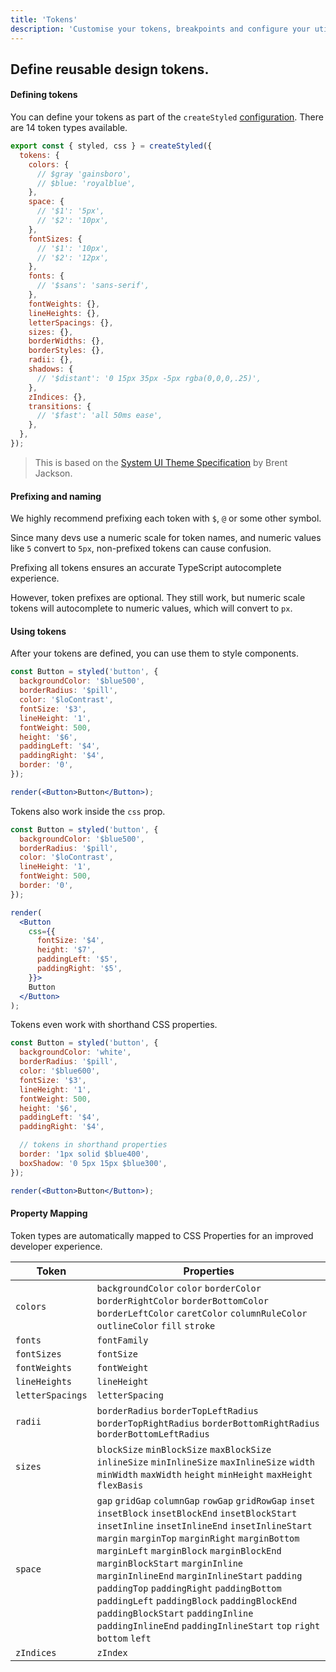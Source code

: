 ```yaml
---
title: 'Tokens'
description: 'Customise your tokens, breakpoints and configure your utils.'
---
```


## Define reusable design tokens.

#### Defining tokens
You can define your tokens as part of the `createStyled` [configuration](/docs/installation#create-your-config-file). There are 14 token types available.

```jsx
export const { styled, css } = createStyled({
  tokens: {
    colors: {
      // $gray 'gainsboro',
      // $blue: 'royalblue',
    },
    space: {
      // '$1': '5px',
      // '$2': '10px',
    },
    fontSizes: {
      // '$1': '10px',
      // '$2': '12px',
    },
    fonts: {
      // '$sans': 'sans-serif',
    },
    fontWeights: {},
    lineHeights: {},
    letterSpacings: {},
    sizes: {},
    borderWidths: {},
    borderStyles: {},
    radii: {},
    shadows: {
      // '$distant': '0 15px 35px -5px rgba(0,0,0,.25)',
    },
    zIndices: {},
    transitions: {
      // '$fast': 'all 50ms ease',
    },
  },
});
```

> This is based on the [System UI Theme Specification](https://system-ui.com/theme) by Brent Jackson.

#### Prefixing and naming
We highly recommend prefixing each token with `$`, `@` or some other symbol.

Since many devs use a numeric scale for token names, and numeric values like `5` convert to `5px`, non-prefixed tokens can cause confusion.

Prefixing all tokens ensures an accurate TypeScript autocomplete experience.

However, token prefixes are optional. They still work, but numeric scale tokens will autocomplete to numeric values, which will convert to `px`.

#### Using tokens

After your tokens are defined, you can use them to style components.

```jsx live manual
const Button = styled('button', {
  backgroundColor: '$blue500',
  borderRadius: '$pill',
  color: '$loContrast',
  fontSize: '$3',
  lineHeight: '1',
  fontWeight: 500,
  height: '$6',
  paddingLeft: '$4',
  paddingRight: '$4',
  border: '0',
});

render(<Button>Button</Button>);
```

Tokens also work inside the `css` prop.

```jsx live manual
const Button = styled('button', {
  backgroundColor: '$blue500',
  borderRadius: '$pill',
  color: '$loContrast',
  lineHeight: '1',
  fontWeight: 500,
  border: '0',
});

render(
  <Button
    css={{
      fontSize: '$4',
      height: '$7',
      paddingLeft: '$5',
      paddingRight: '$5',
    }}>
    Button
  </Button>
);
```

Tokens even work with shorthand CSS properties.

```jsx live manual
const Button = styled('button', {
  backgroundColor: 'white',
  borderRadius: '$pill',
  color: '$blue600',
  fontSize: '$3',
  lineHeight: '1',
  fontWeight: 500,
  height: '$6',
  paddingLeft: '$4',
  paddingRight: '$4',

  // tokens in shorthand properties
  border: '1px solid $blue400',
  boxShadow: '0 5px 15px $blue300',
});

render(<Button>Button</Button>);
```

#### Property Mapping

Token types are automatically mapped to CSS Properties for an improved developer experience.

<table style={{ width: '100%', borderSpacing: 0 }}>
  <thead>
    <tr>
      <th style={{ padding: '15px 0 10px 0', textAlign: 'left' }}>
        <Text size="3" css={{ fontWeight: 500 }}>Token</Text>
      </th>
      <th style={{ textAlign: 'left' }}>
        <Text size="3" css={{ fontWeight: 500 }}>Properties</Text>
      </th>
    </tr>
  </thead>
  <tbody>
    <tr>
      <td style={{ padding: '5px 0', borderTop: '1px solid hsl(206,11%,92%)' }}>
        <Code>colors</Code>
      </td>
      <td style={{ padding: '5px 0', borderTop: '1px solid hsl(206,11%,92%)' }}>
        <Box css={{ my: '1' }}><Code>backgroundColor</Code></Box>
        <Box css={{ my: '1' }}><Code>color</Code></Box>
        <Box css={{ my: '1' }}><Code>borderColor</Code></Box>
        <Box css={{ my: '1' }}><Code>borderRightColor</Code></Box>
        <Box css={{ my: '1' }}><Code>borderBottomColor</Code></Box>
        <Box css={{ my: '1' }}><Code>borderLeftColor</Code></Box>
        <Box css={{ my: '1' }}><Code>caretColor</Code></Box>
        <Box css={{ my: '1' }}><Code>columnRuleColor</Code></Box>
        <Box css={{ my: '1' }}><Code>outlineColor</Code></Box>
        <Box css={{ my: '1' }}><Code>fill</Code></Box>
        <Box css={{ my: '1' }}><Code>stroke</Code></Box>
      </td>
    </tr>
    <tr>
      <td style={{ padding: '5px 0', borderTop: '1px solid hsl(206,11%,92%)' }}>
        <Code>fonts</Code>
      </td>
      <td style={{ padding: '5px 0', borderTop: '1px solid hsl(206,11%,92%)' }}>
        <Box css={{ my: '1' }}><Code>fontFamily</Code></Box>
      </td>
    </tr>
    <tr>
      <td style={{ padding: '5px 0', borderTop: '1px solid hsl(206,11%,92%)' }}>
        <Code>fontSizes</Code>
      </td>
      <td style={{ padding: '5px 0', borderTop: '1px solid hsl(206,11%,92%)' }}>
        <Box css={{ my: '1' }}><Code>fontSize</Code></Box>
      </td>
    </tr>
    <tr>
      <td style={{ padding: '5px 0', borderTop: '1px solid hsl(206,11%,92%)' }}>
        <Code>fontWeights</Code>
      </td>
      <td style={{ padding: '5px 0', borderTop: '1px solid hsl(206,11%,92%)' }}>
        <Box css={{ my: '1' }}><Code>fontWeight</Code></Box>
      </td>
    </tr>
    <tr>
      <td style={{ padding: '5px 0', borderTop: '1px solid hsl(206,11%,92%)' }}>
        <Code>lineHeights</Code>
      </td>
      <td style={{ padding: '5px 0', borderTop: '1px solid hsl(206,11%,92%)' }}>
        <Box css={{ my: '1' }}><Code>lineHeight</Code></Box>
      </td>
    </tr>
    <tr>
      <td style={{ padding: '5px 0', borderTop: '1px solid hsl(206,11%,92%)' }}>
        <Code>letterSpacings</Code>
      </td>
      <td style={{ padding: '5px 0', borderTop: '1px solid hsl(206,11%,92%)' }}>
        <Box css={{ my: '1' }}><Code>letterSpacing</Code></Box>
      </td>
    </tr>
    <tr>
      <td style={{ padding: '5px 0', borderTop: '1px solid hsl(206,11%,92%)' }}>
        <Code>radii</Code>
      </td>
      <td style={{ padding: '5px 0', borderTop: '1px solid hsl(206,11%,92%)' }}>
        <Box css={{ my: '1' }}><Code>borderRadius</Code></Box>
        <Box css={{ my: '1' }}><Code>borderTopLeftRadius</Code></Box>
        <Box css={{ my: '1' }}><Code>borderTopRightRadius</Code></Box>
        <Box css={{ my: '1' }}><Code>borderBottomRightRadius</Code></Box>
        <Box css={{ my: '1' }}><Code>borderBottomLeftRadius</Code></Box>
      </td>
    </tr>
    <tr>
      <td style={{ padding: '5px 0', borderTop: '1px solid hsl(206,11%,92%)' }}>
        <Code>sizes</Code>
      </td>
      <td style={{ padding: '5px 0', borderTop: '1px solid hsl(206,11%,92%)' }}>
        <Box css={{ my: '1' }}><Code>blockSize</Code></Box>
        <Box css={{ my: '1' }}><Code>minBlockSize</Code></Box>
        <Box css={{ my: '1' }}><Code>maxBlockSize</Code></Box>
        <Box css={{ my: '1' }}><Code>inlineSize</Code></Box>
        <Box css={{ my: '1' }}><Code>minInlineSize</Code></Box>
        <Box css={{ my: '1' }}><Code>maxInlineSize</Code></Box>
        <Box css={{ my: '1' }}><Code>width</Code></Box>
        <Box css={{ my: '1' }}><Code>minWidth</Code></Box>
        <Box css={{ my: '1' }}><Code>maxWidth</Code></Box>
        <Box css={{ my: '1' }}><Code>height</Code></Box>
        <Box css={{ my: '1' }}><Code>minHeight</Code></Box>
        <Box css={{ my: '1' }}><Code>maxHeight</Code></Box>
        <Box css={{ my: '1' }}><Code>flexBasis</Code></Box>
      </td>
    </tr>
    <tr>
      <td style={{ padding: '5px 0', borderTop: '1px solid hsl(206,11%,92%)' }}>
        <Code>space</Code>
      </td>
      <td style={{ padding: '5px 0', borderTop: '1px solid hsl(206,11%,92%)' }}>
        <Box css={{ my: '1' }}><Code>gap</Code></Box>
        <Box css={{ my: '1' }}><Code>gridGap</Code></Box>
        <Box css={{ my: '1' }}><Code>columnGap</Code></Box>
        <Box css={{ my: '1' }}><Code>rowGap</Code></Box>
        <Box css={{ my: '1' }}><Code>gridRowGap</Code></Box>
        <Box css={{ my: '1' }}><Code>inset</Code></Box>
        <Box css={{ my: '1' }}><Code>insetBlock</Code></Box>
        <Box css={{ my: '1' }}><Code>insetBlockEnd</Code></Box>
        <Box css={{ my: '1' }}><Code>insetBlockStart</Code></Box>
        <Box css={{ my: '1' }}><Code>insetInline</Code></Box>
        <Box css={{ my: '1' }}><Code>insetInlineEnd</Code></Box>
        <Box css={{ my: '1' }}><Code>insetInlineStart</Code></Box>
        <Box css={{ my: '1' }}><Code>margin</Code></Box>
        <Box css={{ my: '1' }}><Code>marginTop</Code></Box>
        <Box css={{ my: '1' }}><Code>marginRight</Code></Box>
        <Box css={{ my: '1' }}><Code>marginBottom</Code></Box>
        <Box css={{ my: '1' }}><Code>marginLeft</Code></Box>
        <Box css={{ my: '1' }}><Code>marginBlock</Code></Box>
        <Box css={{ my: '1' }}><Code>marginBlockEnd</Code></Box>
        <Box css={{ my: '1' }}><Code>marginBlockStart</Code></Box>
        <Box css={{ my: '1' }}><Code>marginInline</Code></Box>
        <Box css={{ my: '1' }}><Code>marginInlineEnd</Code></Box>
        <Box css={{ my: '1' }}><Code>marginInlineStart</Code></Box>
        <Box css={{ my: '1' }}><Code>padding</Code></Box>
        <Box css={{ my: '1' }}><Code>paddingTop</Code></Box>
        <Box css={{ my: '1' }}><Code>paddingRight</Code></Box>
        <Box css={{ my: '1' }}><Code>paddingBottom</Code></Box>
        <Box css={{ my: '1' }}><Code>paddingLeft</Code></Box>
        <Box css={{ my: '1' }}><Code>paddingBlock</Code></Box>
        <Box css={{ my: '1' }}><Code>paddingBlockEnd</Code></Box>
        <Box css={{ my: '1' }}><Code>paddingBlockStart</Code></Box>
        <Box css={{ my: '1' }}><Code>paddingInline</Code></Box>
        <Box css={{ my: '1' }}><Code>paddingInlineEnd</Code></Box>
        <Box css={{ my: '1' }}><Code>paddingInlineStart</Code></Box>
        <Box css={{ my: '1' }}><Code>top</Code></Box>
        <Box css={{ my: '1' }}><Code>right</Code></Box>
        <Box css={{ my: '1' }}><Code>bottom</Code></Box>
        <Box css={{ my: '1' }}><Code>left</Code></Box>
      </td>
    </tr>
    <tr>
      <td style={{ padding: '5px 0', borderTop: '1px solid hsl(206,11%,92%)' }}>
        <Code>zIndices</Code>
      </td>
      <td style={{ padding: '5px 0', borderTop: '1px solid hsl(206,11%,92%)' }}>
        <Box css={{ my: '1' }}><Code>zIndex</Code></Box>
      </td>
    </tr>
  </tbody>
</table>






